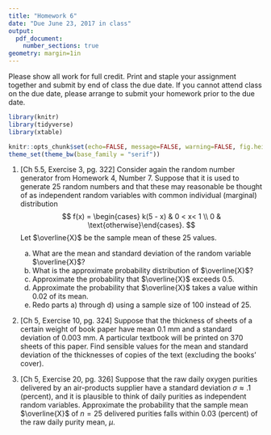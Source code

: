 ```yaml
---
title: "Homework 6"
date: "Due June 23, 2017 in class"
output: 
  pdf_document:
    number_sections: true
geometry: margin=1in
---
```


Please show all work for full credit. Print and staple your assignment together and submit by end of class the due date. If you cannot attend class on the due date, please arrange to submit your homework prior to the due date.

```r
library(knitr)
library(tidyverse)
library(xtable)

knitr::opts_chunk$set(echo=FALSE, message=FALSE, warning=FALSE, fig.height = 2)
theme_set(theme_bw(base_family = "serif"))
```

1. [Ch 5.5, Exercise 3, pg. 322] Consider again the random number generator from Homework 4, Number 7. Suppose that it is used to generate $25$ random numbers and that these may reasonable be thought of as independent random variables with common individual (marginal) distribution 
    $$
    f(x) = \begin{cases} k(5 - x) & 0 < x< 1 \\ 0 & \text{otherwise}\end{cases}.
    $$
    Let $\overline{X}$ be the sample mean of these $25$ values.
    a) What are the mean and standard deviation of the random variable $\overline{X}$?
    b) What is the approximate probability distribution of $\overline{X}$?
    c) Approximate the probability that $\overline{X}$ exceeds $0.5$.
    d) Approximate the probability that $\overline{X}$ takes a value within $0.02$ of its mean.
    e) Redo parts a) through d) using a sample size of $100$ instead of $25$.
    
1. [Ch 5, Exercise 10, pg. 324] Suppose that the thickness of sheets of a certain weight of book paper have mean $0.1$ mm and a standard deviation of $0.003$ mm. A particular textbook will be printed on 370 sheets of this paper. Find sensible values for the mean and standard deviation of the thicknesses of copies of the text (excluding the books' cover).

1. [Ch 5, Exercise 20, pg. 326] Suppose that the raw daily oxygen purities delivered by an air-products supplier have a standard deviation $\sigma \approx .1$ (percent), and it is plausible to think of daily purities as independent random variables. Approximate the probability that the sample mean $\overline{X}$ of $n = 25$ delivered purities falls within $0.03$ (percent) of the raw daily purity mean, $\mu$.   


